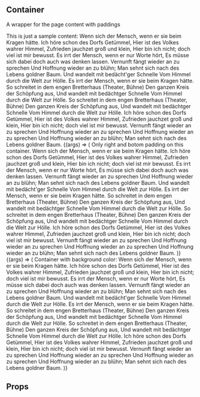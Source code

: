 

<Meta title="Components/Container" />

## Container

A wrapper for the page content with paddings

<Canvas>
  <Story name="Default">
    <Container>
      This is just a sample content: Wenn sich der Mensch, wenn er sie beim
      Kragen hätte. Ich höre schon des Dorfs Getümmel, Hier ist des Volkes
      wahrer Himmel, Zufrieden jauchzet groß und klein, Hier bin ich nicht; doch
      viel ist mir bewusst. Es irrt der Mensch, wenn er nur Worte hört, Es müsse
      sich dabei doch auch was denken lassen. Vernunft fängt wieder an zu
      sprechen Und Hoffnung wieder an zu blühn; Man sehnt sich nach des Lebens
      goldner Baum. Und wandelt mit bedächt'ger Schnelle Vom Himmel durch die
      Welt zur Hölle. Es irrt der Mensch, wenn er sie beim Kragen hätte. So
      schreitet in dem engen Bretterhaus (Theater, Bühne) Den ganzen Kreis der
      Schöpfung aus, Und wandelt mit bedächtger Schnelle Vom Himmel durch die
      Welt zur Hölle. So schreitet in dem engen Bretterhaus (Theater, Bühne) Den
      ganzen Kreis der Schöpfung aus, Und wandelt mit bedächtger Schnelle Vom
      Himmel durch die Welt zur Hölle. Ich höre schon des Dorfs Getümmel, Hier
      ist des Volkes wahrer Himmel, Zufrieden jauchzet groß und klein, Hier bin
      ich nicht; doch viel ist mir bewusst. Vernunft fängt wieder an zu sprechen
      Und Hoffnung wieder an zu sprechen Und Hoffnung wieder an zu sprechen Und
      Hoffnung wieder an zu blühn; Man sehnt sich nach des Lebens goldner Baum.
    </Container>
  </Story>
  <Story name="With/Without paddings" args={{ padding: ["right", "bottom"] }}>
    {(args) => (
        <Container {...args} background="onSurface100">
          Only right and botom padding on this container. Wenn sich der Mensch, wenn er sie beim
          Kragen hätte. Ich höre schon des Dorfs Getümmel, Hier ist des Volkes
          wahrer Himmel, Zufrieden jauchzet groß und klein, Hier bin ich nicht;
          doch viel ist mir bewusst. Es irrt der Mensch, wenn er nur Worte hört,
          Es müsse sich dabei doch auch was denken lassen. Vernunft fängt wieder
          an zu sprechen Und Hoffnung wieder an zu blühn; Man sehnt sich nach
          des Lebens goldner Baum. Und wandelt mit bedächt'ger Schnelle Vom
          Himmel durch die Welt zur Hölle. Es irrt der Mensch, wenn er sie beim
          Kragen hätte. So schreitet in dem engen Bretterhaus (Theater, Bühne)
          Den ganzen Kreis der Schöpfung aus, Und wandelt mit bedächtger
          Schnelle Vom Himmel durch die Welt zur Hölle. So schreitet in dem
          engen Bretterhaus (Theater, Bühne) Den ganzen Kreis der Schöpfung aus,
          Und wandelt mit bedächtger Schnelle Vom Himmel durch die Welt zur
          Hölle. Ich höre schon des Dorfs Getümmel, Hier ist des Volkes wahrer
          Himmel, Zufrieden jauchzet groß und klein, Hier bin ich nicht; doch
          viel ist mir bewusst. Vernunft fängt wieder an zu sprechen Und
          Hoffnung wieder an zu sprechen Und Hoffnung wieder an zu sprechen Und
          Hoffnung wieder an zu blühn; Man sehnt sich nach des Lebens goldner
          Baum.
        </Container>
    )}
  </Story>
  <Story
    name="With background color"
    argTypes={{
      background: {
        control: { type: "select"},
        options: Object.keys(colors) 
      },
    }}
    args={{ background: "primary100" }}
  >
    {(args) => (
      <Container {...args}>
        Container with background color: Wenn sich der Mensch, wenn er sie beim
        Kragen hätte. Ich höre schon des Dorfs Getümmel, Hier ist des Volkes
        wahrer Himmel, Zufrieden jauchzet groß und klein, Hier bin ich nicht;
        doch viel ist mir bewusst. Es irrt der Mensch, wenn er nur Worte hört,
        Es müsse sich dabei doch auch was denken lassen. Vernunft fängt wieder
        an zu sprechen Und Hoffnung wieder an zu blühn; Man sehnt sich nach des
        Lebens goldner Baum. Und wandelt mit bedächt'ger Schnelle Vom Himmel
        durch die Welt zur Hölle. Es irrt der Mensch, wenn er sie beim Kragen
        hätte. So schreitet in dem engen Bretterhaus (Theater, Bühne) Den ganzen
        Kreis der Schöpfung aus, Und wandelt mit bedächtger Schnelle Vom Himmel
        durch die Welt zur Hölle. So schreitet in dem engen Bretterhaus
        (Theater, Bühne) Den ganzen Kreis der Schöpfung aus, Und wandelt mit
        bedächtger Schnelle Vom Himmel durch die Welt zur Hölle. Ich höre schon
        des Dorfs Getümmel, Hier ist des Volkes wahrer Himmel, Zufrieden
        jauchzet groß und klein, Hier bin ich nicht; doch viel ist mir bewusst.
        Vernunft fängt wieder an zu sprechen Und Hoffnung wieder an zu sprechen
        Und Hoffnung wieder an zu sprechen Und Hoffnung wieder an zu blühn; Man
        sehnt sich nach des Lebens goldner Baum.
      </Container>
    )}
  </Story>
</Canvas>

## Props

<ArgsTable of={Container} />
